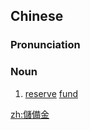 {{also|储备金}}
==Chinese==
{{zh-forms|s=储备金|type=21|alt=貯備金-Min Nan}}

===Pronunciation===
{{zh-pron
|m=储bèijīn
|cat=n
}}

===Noun===
{{zh-noun}}

# [[reserve]] [[fund]]

[[zh:儲備金]]
